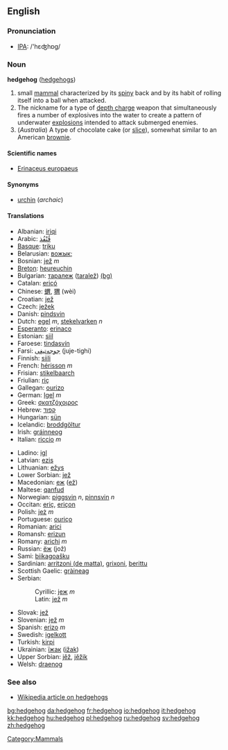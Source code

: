 ==English==
=== Pronunciation ===
*[[w:IPA|IPA]]: /'hɛʤhɒg/

=== Noun ===
'''hedgehog''' ([[hedgehogs]])

# small [[mammal]] characterized by its [[spiny]] back and by its habit of rolling itself into a ball when attacked.
# The nickname for a type of [[depth charge]] weapon that simultaneously fires a number of explosives into the water to create a pattern of underwater [[explosion]]s intended to attack submerged enemies.
# (''Australia'') A type of chocolate cake (or [[slice]]), somewhat similar to an American [[brownie]].

====Scientific names====
*[[Erinaceus europaeus]]

====Synonyms====
*[[urchin]] (''archaic'')

====Translations====
{{top}}
*Albanian: [[iriqi]]
*Arabic: [[قنفذ|قُنْفُذ]]
*[[Basque]]: [[triku]]
*Belarusian: [[вожык;]]
*Bosnian: [[jež]] ''m''
*[[Breton]]: [[heureuchin]]
*Bulgarian: [[таралеж]] ([[taralež]]) [[:bg:таралеж|(bg)]]
*Catalan: [[eriçó]]
*Chinese: [[蝟]], [[猬]] (wèi)
*Croatian: [[jež]]
*Czech: [[ježek]]
*Danish: [[pindsvin]]
*Dutch: [[egel]] ''m'', [[stekelvarken]] ''n''
*[[Esperanto]]: [[erinaco]]
*Estonian: [[siil]]
*Faroese: [[tindasvín]]
*Farsi: [[جوجه‌تیغی]] (juje-tighi)
*Finnish: [[siili]]
*French: [[hérisson]] ''m''
*Frisian: [[stikelbaarch]]
*Friulian: [[riç]]
*Gallegan: [[ourizo]]
*German: [[Igel]] ''m''
*Greek: [[σκατζόχοιρος]]
*Hebrew: [[קפוד]]
*Hungarian: [[sün]]
*Icelandic: [[broddgöltur]]
*Irish: [[gráinneog]]
*Italian: [[riccio]] ''m''
{{mid}}
*Ladino: [[igl]]
*Latvian: [[ezis]]
*Lithuanian: [[ežys]]
*Lower Sorbian: [[jež]]
*Macedonian: [[еж]] ([[ež]])
*Maltese: [[qanfud]]
*Norwegian: [[piggsvin]] ''n'', [[pinnsvin]] ''n''
*Occitan: [[eriç]], [[eriçon]]
*Polish: [[jeż]] ''m''
*Portuguese: [[ouriço]]
*Romanian: [[arici]]
*Romansh: [[erizun]]
*Romany: [[arichi]] ''m''
*Russian: [[ёж]] (jož)
*Sami: [[biikagoašku]]
*Sardinian: [[arritzoni (de matta)]], [[grixoni]], [[berittu]]
*Scottish Gaelic: [[gràineag]]
*Serbian:
*:Cyrillic: [[jеж]] ''m''
*:Latin: [[jež]] ''m''
*Slovak: [[jež]]
*Slovenian: [[jež]] ''m''
*Spanish: [[erizo]] ''m''
*Swedish: [[igelkott]]
*Turkish: [[kirpi]]
*Ukrainian: [[їжак]] ([[ižak]])
*Upper Sorbian: [[jěž]], [[jěžik]]
*Welsh: [[draenog]]
{{bottom}}

===See also===
*[[w:hedgehog|Wikipedia article on hedgehogs]]

[[Category:Mammals]]

[[bg:hedgehog]]
[[da:hedgehog]]
[[fr:hedgehog]]
[[io:hedgehog]]
[[it:hedgehog]]
[[kk:hedgehog]]
[[hu:hedgehog]]
[[pl:hedgehog]]
[[ru:hedgehog]]
[[sv:hedgehog]]
[[zh:hedgehog]]